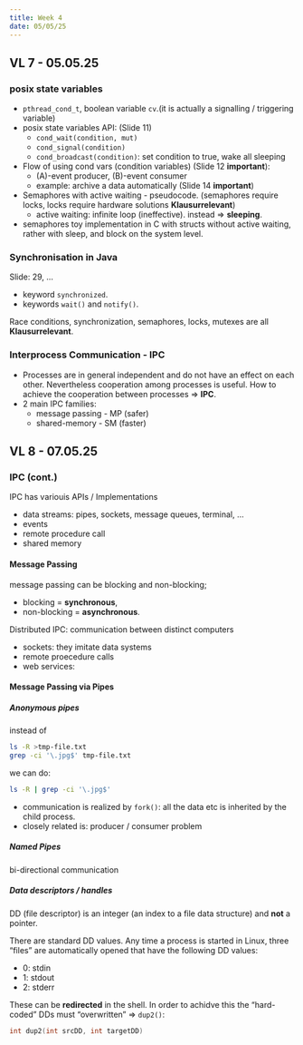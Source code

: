 ```yaml
---
title: Week 4
date: 05/05/25
---
```


## VL 7 - 05.05.25

### posix state variables 

* `pthread_cond_t`, boolean variable `cv`.(it is actually a signalling / triggering variable)
* posix state variables API: (Slide 11)
  * `cond_wait(condition, mut)`
  * `cond_signal(condition)`
  * `cond_broadcast(condition)`: set condition to true, wake all sleeping 
* Flow of using cond vars (condition variables) (Slide 12 **important**):
  * (A)-event producer, (B)-event consumer
  * example: archive a data automatically (Slide 14 **important**)
* Semaphores with active waiting - pseudocode. (semaphores require locks, locks require hardware solutions  **Klausurrelevant**)
  * active waiting: infinite loop (ineffective). instead $\Rightarrow$ **sleeping**. 
* semaphores toy implementation in C with structs without active waiting, rather with sleep, and block on the system level. 

### Synchronisation in Java

Slide: 29, ...

* keyword `synchronized`. 
* keywords `wait()` and `notify()`. 


Race conditions, synchronization, semaphores, locks, mutexes are all **Klausurrelevant**. 


### Interprocess Communication - IPC

* Processes are in general independent and do not have an effect on each other. Nevertheless cooperation 
  among processes is useful. How to achieve the cooperation between processes $\Rightarrow$ **IPC**. 
* 2 main IPC families:
  * message passing - MP (safer)
  * shared-memory - SM (faster)


## VL 8 - 07.05.25

### IPC (cont.)

IPC has variouis APIs / Implementations 

* data streams: pipes, sockets, message queues, terminal, ... 
* events 
* remote procedure call
* shared memory

#### Message Passing 

message passing can be blocking and non-blocking; 

* blocking = **synchronous**,
* non-blocking = **asynchronous**. 

Distributed IPC: communication between distinct computers

* sockets: they imitate data systems
* remote proecedure calls
* web services: 

#### Message Passing via Pipes

##### Anonymous pipes 

instead of 

```bash
ls -R >tmp-file.txt
grep -ci '\.jpg$' tmp-file.txt
````

we can do:

```bash
ls -R | grep -ci '\.jpg$' 
```

* communication is realized by `fork()`: all the data etc is inherited by the child process. 
* closely related is: producer / consumer problem


##### Named Pipes 

bi-directional communication


##### Data descriptors / handles

DD (file descriptor) is an integer (an index to a file data structure) and **not** a pointer. 

There are standard DD values. Any time a process is started in Linux, three "files" are automatically opened that have the following
DD values:

* 0: stdin
* 1: stdout
* 2: stderr

These can be **redirected** in the shell. In order to achidve this the "hard-coded" DDs must "overwritten" $\Rightarrow$ `dup2()`:

```c
int dup2(int srcDD, int targetDD)
```

